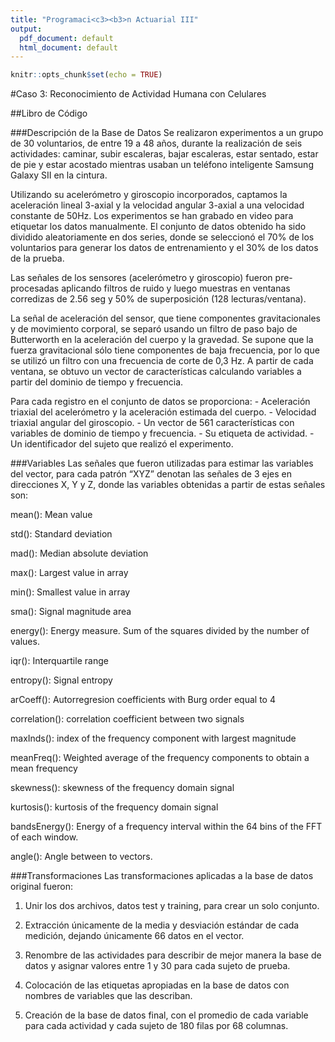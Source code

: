 ```yaml
---
title: "Programaci<c3><b3>n Actuarial III"
output:
  pdf_document: default
  html_document: default
---
```


```r
knitr::opts_chunk$set(echo = TRUE)
```

#Caso 3: Reconocimiento de Actividad Humana con Celulares

##Libro de Código

###Descripción de la Base de Datos
Se realizaron experimentos a un grupo de 30 voluntarios, de entre 19 a 48 años, durante la realización de seis actividades: caminar, subir escaleras, bajar escaleras, estar sentado, estar de pie y estar acostado mientras usaban un teléfono inteligente Samsung Galaxy SII en la cintura.

Utilizando su acelerómetro y giroscopio incorporados, captamos la aceleración lineal 3-axial y la velocidad angular 3-axial a una velocidad constante de 50Hz. Los experimentos se han grabado en video para etiquetar los datos manualmente. El conjunto de datos obtenido ha sido dividido aleatoriamente en dos series, donde se seleccionó el 70% de los voluntarios para generar los datos de entrenamiento y el 30% de los datos de la prueba.

Las señales de los sensores (acelerómetro y giroscopio) fueron pre-procesadas aplicando filtros de ruido y luego muestras en ventanas corredizas de 2.56 seg y 50% de superposición (128 lecturas/ventana). 

La señal de aceleración del sensor, que tiene componentes gravitacionales y de movimiento corporal, se separó usando un filtro de paso bajo de Butterworth en la aceleración del cuerpo y la gravedad. Se supone que la fuerza gravitacional sólo tiene componentes de baja frecuencia, por lo que se utilizó un filtro con una frecuencia de corte de 0,3 Hz. A partir de cada ventana, se obtuvo un vector de características calculando variables a partir del dominio de tiempo y frecuencia.

Para cada registro en el conjunto de datos se proporciona:
    - Aceleración triaxial del acelerómetro y la aceleración estimada del cuerpo.
    - Velocidad triaxial angular del giroscopio.
    - Un vector de 561 características con variables de dominio de tiempo y frecuencia.
    - Su etiqueta de actividad.
    - Un identificador del sujeto que realizó el experimento.

###Variables
Las señales que fueron utilizadas para estimar las variables del vector, para cada patrón "XYZ" denotan las señales de 3 ejes en direcciones X, Y y Z, donde las variables obtenidas a partir de estas señales son:

mean(): Mean value

std(): Standard deviation

mad(): Median absolute deviation

max(): Largest value in array

min(): Smallest value in array

sma(): Signal magnitude area

energy(): Energy measure. Sum of the squares divided by the number of values.

iqr(): Interquartile range

entropy(): Signal entropy

arCoeff(): Autorregresion coefficients with Burg order equal to 4

correlation(): correlation coefficient between two signals

maxInds(): index of the frequency component with largest magnitude

meanFreq(): Weighted average of the frequency components to obtain a mean frequency

skewness(): skewness of the frequency domain signal

kurtosis(): kurtosis of the frequency domain signal

bandsEnergy(): Energy of a frequency interval within the 64 bins of the FFT of each window.

angle(): Angle between to vectors.

###Transformaciones
Las transformaciones aplicadas a la base de datos original fueron:

1. Unir los dos archivos, datos test y training, para crear un solo conjunto.

2. Extracción únicamente de la media y desviación estándar de cada medición, dejando únicamente 66 datos en el vector.

3. Renombre de las actividades para describir de mejor manera la base de datos y asignar valores entre 1 y 30 para cada sujeto de prueba.

4. Colocación de las etiquetas apropiadas en la base de datos con nombres de variables que las describan.

5. Creación de la base de datos final, con el promedio de cada variable para cada actividad y cada sujeto de 180 filas por 68 columnas.